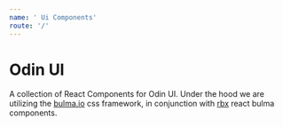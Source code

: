 ```yaml
---
name: ' Ui Components'
route: '/'
---
```


# Odin UI

A collection of React Components for Odin UI. Under the hood we are utilizing the [bulma.io](https://bulma.io/) css framework, in conjunction with [rbx](https://dfee.github.io/rbx/) react bulma components.
